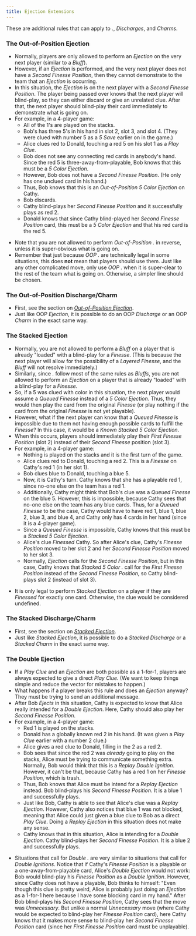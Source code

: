 ```yaml
---
title: Ejection Extensions
---
```



These are additional rules that can apply to _._, _Discharges_, and _Charms_.

### The Out-of-Position Ejection

- Normally, players are only allowed to perform an _Ejection_ on the very next player (similar to a _Bluff_).
- However, if an _Ejection_ is performed, and the very next player does not have a _Second Finesse Position_, then they cannot demonstrate to the team that an _Ejection_ is occurring.
- In this situation, the _Ejection_ is on the next player with a _Second Finesse Position_. The player being passed over knows that the next player will blind-play, so they can either discard or give an unrelated clue. After that, the next player should blind-play their card immediately to demonstrate what is going on.
- For example, in a 4-player game:
  - All of the 1's are played on the stacks.
  - Bob's has three 5's in his hand in slot 2, slot 3, and slot 4. (They were clued with number 5 as a _5 Save_ earlier on in the game.)
  - Alice clues red to Donald, touching a red 5 on his slot 1 as a _Play Clue_.
  - Bob does not see any connecting red cards in anybody's hand. Since the red 5 is three-away-from-playable, Bob knows that this must be a _5 Color Ejection_.
  - However, Bob does not have a _Second Finesse Position_. (He only has one unclued card in his hand.)
  - Thus, Bob knows that this is an _Out-of-Position 5 Color Ejection_ on Cathy.
  - Bob discards.
  - Cathy blind-plays her _Second Finesse Position_ and it successfully plays as red 2.
  - Donald knows that since Cathy blind-played her _Second Finesse Position_ card, this must be a _5 Color Ejection_ and that his red card is the red 5.

<OutOfPositionEjection />

- Note that you are not allowed to perform _Out-of-Position ._ in reverse, unless it is super-obvious what is going on.
- Remember that just because _OOP ._ are technically legal in some situations, this does **not** mean that players should use them. Just like any other complicated move, only use _OOP ._ when it is super-clear to the rest of the team what is going on. Otherwise, a simpler line should be chosen.

### The Out-of-Position Discharge/Charm

- First, see the section on _[Out-of-Position Ejection](#the-out-of-position-ejection)_.
- Just like OOP _Ejection_, it is possible to do an OOP _Discharge_ or an OOP _Charm_ in the exact same way.

### The Stacked Ejection

- Normally, you are not allowed to perform a _Bluff_ on a player that is already "loaded" with a blind-play for a _Finesse_. (This is because the next player will allow for the possibility of a _Layered Finesse_, and the _Bluff_ will not resolve immediately.)
- Similarly, since _._ follow most of the same rules as _Bluffs_, you are not allowed to perform an _Ejection_ on a player that is already "loaded" with a blind-play for a _Finesse_.
- So, if a 5 was clued with color in this situation, the next player would assume a _Queued Finesse_ instead of a _5 Color Ejection_. Thus, they would then play the card from the original _Finesse_ (or play nothing if the card from the original _Finesse_ is not yet playable).
- However, what if the next player can know that a _Queued Finesse_ is impossible due to them not having enough possible cards to fulfill the _Finesse_? In this case, it would be a _Known Stacked 5 Color Ejection_.
- When this occurs, players should immediately play their _First Finesse Position_ (slot 2) instead of their _Second Finesse_ position (slot 3).
- For example, in a 4-player game:
  - Nothing is played on the stacks and it is the first turn of the game.
  - Alice clues red to Donald, touching a red 2. This is a _Finesse_ on Cathy's red 1 (in her slot 1).
  - Bob clues blue to Donald, touching a blue 5.
  - Now, it is Cathy's turn. Cathy knows that she has a playable red 1, since no-one else on the team has a red 1.
  - Additionally, Cathy might think that Bob's clue was a _Queued Finesse_ on the blue 5. However, this is impossible, because Cathy sees that no-one else on the team has any blue cards. Thus, for a _Queued Finesse_ to be the case, Cathy would have to have red 1, blue 1, blue 2, blue 3, and blue 4, and Cathy only has 4 cards in her hand (since it is a 4-player game).
  - Since a _Queued Finesse_ is impossible, Cathy knows that this must be a _Stacked 5 Color Ejection_.
  - Alice's clue _Finessed_ Cathy. So after Alice's clue, Cathy's _Finesse Position_ moved to her slot 2 and her _Second Finesse Position_ moved to her slot 3.
  - Normally, _Ejection_ calls for the _Second Finesse Position_, but in this case, Cathy knows that _Stacked 5 Color ._ call for the _First Finesse Position_ instead of the _Second Finesse Position_, so Cathy blind-plays slot 2 (instead of slot 3).

<StackedEjection />

- It is only legal to perform _Stacked Ejection_ on a player if they are _Finessed_ for exactly one card. Otherwise, the clue would be considered undefined.

### The Stacked Discharge/Charm

- First, see the section on _[Stacked Ejection](#the-stacked-ejection)_.
- Just like _Stacked Ejection_, it is possible to do a _Stacked Discharge_ or a _Stacked Charm_ in the exact same way.

### The Double Ejection

- If a _Play Clue_ and an _Ejection_ are both possible as a 1-for-1, players are always expected to give a direct _Play Clue_. (We want to keep things simple and reduce the vector for mistakes to happen.)
- What happens if a player breaks this rule and does an _Ejection_ anyway? They must be trying to send an additional message.
- After Bob _Ejects_ in this situation, Cathy is expected to know that Alice really intended for a _Double Ejection_. Here, Cathy should also play her _Second Finesse Position_.
- For example, in a 4-player game:
  - Red 1 is played on the stacks.
  - Donald has a globally known red 2 in his hand. (It was given a _Play Clue_ earlier with a number 2 clue.)
  - Alice gives a red clue to Donald, filling in the 2 as a red 2.
  - Bob sees that since the red 2 was _already_ going to play on the stacks, Alice must be trying to communicate something extra. Normally, Bob would think that this is a _Replay Double Ignition_. However, it can't be that, because Cathy has a red 1 on her _Finesse Position_, which is trash.
  - Thus, Bob knows that Alice must be intend for a _Replay Ejection_ instead. Bob blind-plays his _Second Finesse Position_. It is a blue 1 and successfully plays.
  - Just like Bob, Cathy is able to see that Alice's clue was a _Replay Ejection_. However, Cathy also notices that blue 1 was not blocked, meaning that Alice could just given a blue clue to Bob as a direct _Play Clue_. Doing a _Replay Ejection_ in this situation does not make any sense.
  - Cathy knows that in this situation, Alice is intending for a _Double Ejection_. Cathy blind-plays her _Second Finesse Position_. It is a blue 2 and successfully plays.

<DoubleEjection />

- Situations that call for _Double ._ are very similar to situations that call for _Double Ignitions_. Notice that if Cathy's _Finesse Position_ is a playable or a one-away-from-playable card, Alice's _Double Ejection_ would not work: Bob would blind-play his _Finesse Position_ as a _Double Ignition_. However, since Cathy does not have a playable, Bob thinks to himself: "Even though this clue is pretty weird, Alice is probably just doing an _Ejection_ as a 1-for-1 here because I have some blocking card in my hand." After Bob blind-plays his _Second Finesse Position_, Cathy sees that the move was _Unnecessary_. But unlike a normal _Unnecessary_ move (where Cathy would be expected to blind-play her _Finesse Position_ card), here Cathy knows that it makes more sense to blind-play her _Second Finesse Position_ card (since her _First Finesse Position_ card must be unplayable).
